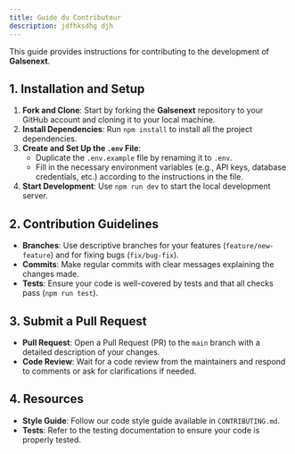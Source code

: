 ```yaml
---
title: Guide du Contributeur
description: jdfhksdhg djh
---
```


This guide provides instructions for contributing to the development of **Galsenext**.

## 1. Installation and Setup

1. **Fork and Clone**: Start by forking the **Galsenext** repository to your GitHub account and cloning it to your local machine.
2. **Install Dependencies**: Run `npm install` to install all the project dependencies.
3. **Create and Set Up the `.env` File**:
   - Duplicate the `.env.example` file by renaming it to `.env`.
   - Fill in the necessary environment variables (e.g., API keys, database credentials, etc.) according to the instructions in the file.
4. **Start Development**: Use `npm run dev` to start the local development server.

## 2. Contribution Guidelines

- **Branches**: Use descriptive branches for your features (`feature/new-feature`) and for fixing bugs (`fix/bug-fix`).
- **Commits**: Make regular commits with clear messages explaining the changes made.
- **Tests**: Ensure your code is well-covered by tests and that all checks pass (`npm run test`).

## 3. Submit a Pull Request

- **Pull Request**: Open a Pull Request (PR) to the `main` branch with a detailed description of your changes.
- **Code Review**: Wait for a code review from the maintainers and respond to comments or ask for clarifications if needed.

## 4. Resources

- **Style Guide**: Follow our code style guide available in `CONTRIBUTING.md`.
- **Tests**: Refer to the testing documentation to ensure your code is properly tested.
